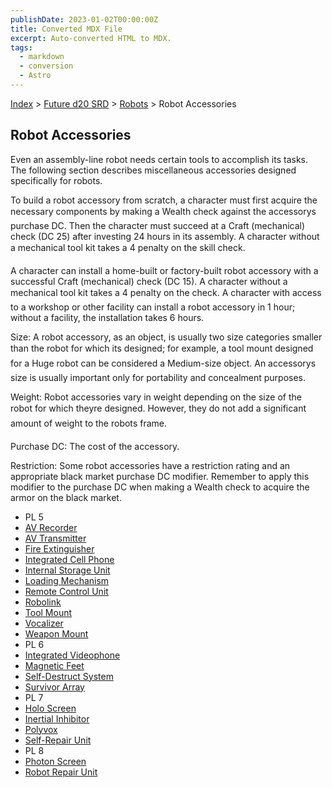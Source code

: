```yaml
---
publishDate: 2023-01-02T00:00:00Z
title: Converted MDX File
excerpt: Auto-converted HTML to MDX.
tags:
  - markdown
  - conversion
  - Astro
---
```


[Index](-index) > [Future d20 SRD](future-d20-srd-index) > [Robots](future-d20-srd-robots-index) > Robot Accessories

## Robot Accessories

Even an assembly-line robot needs certain tools to accomplish its tasks. The following section describes miscellaneous accessories designed specifically for robots.

To build a robot accessory from scratch, a character must first acquire the necessary components by making a Wealth check against the accessorys purchase DC. Then the character must succeed at a Craft (mechanical) check (DC 25) after investing 24 hours in its assembly. A character without a mechanical tool kit takes a 4 penalty on the skill check.

A character can install a home-built or factory-built robot accessory with a successful Craft (mechanical) check (DC 15). A character without a mechanical tool kit takes a 4 penalty on the check. A character with access to a workshop or other facility can install a robot accessory in 1 hour; without a facility, the installation takes 6 hours.

Size: A robot accessory, as an object, is usually two size categories smaller than the robot for which its designed; for example, a tool mount designed for a Huge robot can be considered a Medium-size object. An accessorys size is usually important only for portability and concealment purposes.

Weight: Robot accessories vary in weight depending on the size of the robot for which theyre designed. However, they do not add a significant amount of weight to the robots frame.

Purchase DC: The cost of the accessory.

Restriction: Some robot accessories have a restriction rating and an appropriate black market purchase DC modifier. Remember to apply this modifier to the
purchase DC when making a Wealth check to acquire the armor on the black market.

- PL 5
- [AV Recorder](future-d20-srd-robots-robot-accessories-av-recorder)
- [AV Transmitter](future-d20-srd-robots-robot-accessories-av-transmitter)
- [Fire Extinguisher](future-d20-srd-robots-robot-accessories-fire-extinguisher)
- [Integrated Cell Phone](future-d20-srd-robots-robot-accessories-integrated-cell-phone)
- [Internal Storage Unit](future-d20-srd-robots-robot-accessories-internal-storage-unit)
- [Loading Mechanism](future-d20-srd-robots-robot-accessories-loading-mechanism)
- [Remote Control Unit](future-d20-srd-robots-robot-accessories-remote-control-unit)
- [Robolink](future-d20-srd-robots-robot-accessories-robolink)
- [Tool Mount](future-d20-srd-robots-robot-accessories-tool-mount)
- [Vocalizer](future-d20-srd-robots-robot-accessories-vocalizer)
- [Weapon Mount](future-d20-srd-robots-robot-accessories-weapon-mount)
- PL 6
- [Integrated Videophone](future-d20-srd-robots-robot-accessories-integrated-cell-phone)
- [Magnetic Feet](future-d20-srd-robots-robot-accessories-magnetic-feet)
- [Self-Destruct System](future-d20-srd-robots-robot-accessories-self-destruct-mechanism)
- [Survivor Array](future-d20-srd-robots-robot-accessories-survival-array)
- PL 7
- [Holo Screen](future-d20-srd-robots-robot-accessories-holo-screen)
- [Inertial Inhibitor](future-d20-srd-robots-robot-accessories-inertial-inhibitor)
- [Polyvox](future-d20-srd-robots-robot-accessories-polyvox)
- [Self-Repair Unit](future-d20-srd-robots-robot-accessories-self-repair-unit)
- PL 8
- [Photon Screen](future-d20-srd-robots-robot-accessories-photon-screen)
- [Robot Repair Unit](future-d20-srd-robots-robot-accessories-robot-repair-unit)
